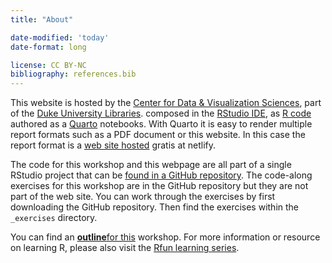 ```yaml
---
title: "About"

date-modified: 'today'
date-format: long

license: CC BY-NC 
bibliography: references.bib
---
```


This website is hosted by the [Center for Data & Visualization Sciences](https://library.duke.edu/data/), part of the [Duke University Libraries](https://library.duke.edu). composed in the [RStudio IDE](https://posit.co/download/rstudio-desktop/), as [R code](https://en.wikipedia.org/wiki/R_(programming_language)) authored as a [Quarto](https://quarto.org/) notebooks. With Quarto it is easy to render multiple report formats such as a PDF document or this website. In this case the report format is a [web site hosted](https://intro2R.library.duke.edu/) gratis at netlify.

The code for this workshop and this webpage are all part of a single RStudio project that can be [found in a GitHub repository](https://github.com/data-and-visualization/Intro2R). The code-along exercises for this workshop are in the GitHub repository but they are not part of the web site. You can work through the exercises by first downloading the GitHub repository. Then find the exercises within the `_exercises` directory.

You can find an [**outline**](outline.html)[ for this](#0) workshop. For more information or resource on learning R, please also visit the [Rfun learning series](https://Rfun.library.duke.edu).

## 
